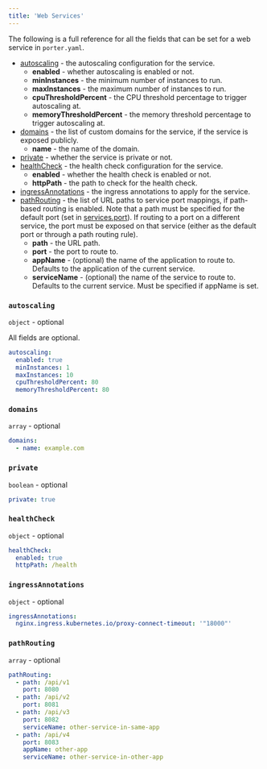 ```yaml
---
title: 'Web Services'
---
```


The following is a full reference for all the fields that can be set for a web service in `porter.yaml`.

- [autoscaling](#autoscaling) \- the autoscaling configuration for the service.
  - **enabled** \- whether autoscaling is enabled or not.
  - **minInstances** \- the minimum number of instances to run.
  - **maxInstances** \- the maximum number of instances to run.
  - **cpuThresholdPercent** \- the CPU threshold percentage to trigger autoscaling at.
  - **memoryThresholdPercent** \- the memory threshold percentage to trigger autoscaling at.
- [domains](#domains) \- the list of custom domains for the service, if the service is exposed publicly.
  - **name** \- the name of the domain.
- [private](#private) \- whether the service is private or not.
- [healthCheck](#healthcheck) \- the health check configuration for the service.
  - **enabled** \- whether the health check is enabled or not.
  - **httpPath** \- the path to check for the health check.
- [ingressAnnotations](#ingressannotations) \- the ingress annotations to apply for the service.
- [pathRouting](#pathrouting) \- the list of URL paths to service port mappings, if path-based routing is enabled.
Note that a path must be specified for the default port (set in [services.port](/deploy/configuration-as-code/reference)).
If routing to a port on a different service, the port must be exposed on that service (either as the default port or through a path routing rule).
  - **path** \- the URL path.
  - **port** \- the port to route to.
  - **appName** \- (optional) the name of the application to route to. Defaults to the application of the current service.
  - **serviceName** \- (optional) the name of the service to route to. Defaults to the current service. Must be specified if appName is set.

### `autoscaling`

`object` - optional

All fields are optional.

```yaml
autoscaling:
  enabled: true
  minInstances: 1
  maxInstances: 10
  cpuThresholdPercent: 80
  memoryThresholdPercent: 80
```

### `domains`

`array` - optional

```yaml
domains:
  - name: example.com
```

### `private`

`boolean` - optional

```yaml
private: true
```

### `healthCheck`

`object` - optional

```yaml
healthCheck:
  enabled: true
  httpPath: /health
```

### `ingressAnnotations`

`object` - optional

```yaml
ingressAnnotations:
  nginx.ingress.kubernetes.io/proxy-connect-timeout: '"18000"'
```

### `pathRouting`

`array` - optional

```yaml
pathRouting:
  - path: /api/v1
    port: 8080
  - path: /api/v2
    port: 8081
  - path: /api/v3
    port: 8082
    serviceName: other-service-in-same-app
  - path: /api/v4
    port: 8083
    appName: other-app
    serviceName: other-service-in-other-app
```
